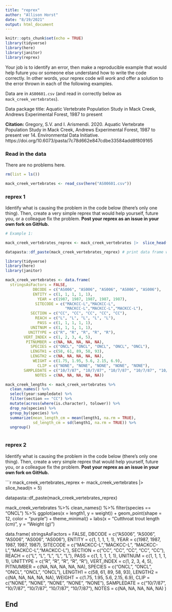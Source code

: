 ```yaml
---
title: "reprex"
author: "Allison Horst"
date: "8/19/2021"
output: html_document
---
```


```r
knitr::opts_chunk$set(echo = TRUE)
library(tidyverse)
library(here)
library(janitor)
library(reprex)
```

Your job is to identify an error, then make a reproducible example that would help future you or someone else understand how to write the code correctly. In other words, your reprex code will *work* and offer a solution to the error thrown in each of the following examples. 

Data are in `AS00601.csv` (and read in correctly below as `mack_creek_vertebrates`). 

Data package title: Aquatic Vertebrate Population Study in Mack Creek, Andrews Experimental Forest, 1987 to present

**Citation:** Gregory, S.V. and I. Arismendi. 2020. Aquatic Vertebrate Population Study in Mack Creek, Andrews Experimental Forest, 1987 to present ver 14. Environmental Data Initiative. https://doi.org/10.6073/pasta/7c78d662e847cdbe33584add8f809165

### Read in the data 

There are no problems here. 
```r
rm(list = ls())

mack_creek_vertebrates <- read_csv(here("AS00601.csv"))
```

### reprex 1

Identify what is causing the problem in the code below (there's only one thing). Then, create a very simple reprex that would help yourself, future you, or a colleague fix the problem. **Post your reprex as an issue in your own fork on GitHub.**

```r
# Example 1: 

mack_creek_vertebrates_reprex <- mack_creek_vertebrates |>  slice_head(n = 5) # Make Simple version of data frame

datapasta::df_paste(mack_creek_vertebrates_reprex) # print data frame with datapasta so someone can use it

library(tidyverse)
library(here)
library(janitor)

mack_creek_vertebrates <- data.frame(
  stringsAsFactors = FALSE,
            DBCODE = c("AS006", "AS006", "AS006", "AS006", "AS006"),
            ENTITY = c(1, 1, 1, 1, 1),
              YEAR = c(1987, 1987, 1987, 1987, 1987),
             SITECODE = c("MACKCC-L","MACKCC-L",
                          "MACKCC-L","MACKCC-L","MACKCC-L"),
           SECTION = c("CC", "CC", "CC", "CC", "CC"),
             REACH = c("L", "L", "L", "L", "L"),
              PASS = c(1, 1, 1, 1, 1),
           UNITNUM = c(1, 1, 1, 1, 1),
          UNITTYPE = c("R", "R", "R", "R", "R"),
        VERT_INDEX = c(1, 2, 3, 4, 5),
         PITNUMBER = c(NA, NA, NA, NA, NA),
           SPECIES = c("ONCL", "ONCL", "ONCL", "ONCL", "ONCL"),
           LENGTH1 = c(58, 61, 89, 58, 93),
           LENGTH2 = c(NA, NA, NA, NA, NA),
            WEIGHT = c(1.75, 1.95, 5.6, 2.15, 6.9),
              CLIP = c("NONE", "NONE", "NONE", "NONE", "NONE"),
        SAMPLEDATE = c("10/7/87", "10/7/87", "10/7/87", "10/7/87", "10/7/87"),
             NOTES = c(NA, NA, NA, NA, NA))

mack_creek_lengths <- mack_creek_vertebrates %>% 
  clean_names() %>% 
  select(year:sampledate) %>% 
  filter(section == "CC") %>% 
  mutate(across(where(is.character), tolower)) %>% 
  drop_na(species) %>% 
  group_by(species) %>% 
  summarize(mean_length_cm = mean(length1, na.rm = TRUE),
            sd_length_cm = sd(length1, na.rm = TRUE)) %>% 
  ungroup()



```

### reprex 2

Identify what is causing the problem in the code below (there's only one thing). Then, create a very simple reprex that would help yourself, future you, or a colleague fix the problem. **Post your reprex as an issue in your own fork on GitHub.**

```r

mack_creek_vertebrates_reprex <- mack_creek_vertebrates |>  slice_head(n = 5)

datapasta::df_paste(mack_creek_vertebrates_reprex)

mack_creek_vertebrates %>% 
  clean_names() %>% 
  filter(species == "ONCL") %>% 
  ggplot(aes(x = length1, y = weight)) +
         geom_point(shape = 12,  color = "purple") +
         theme_minimal() +
         labs(x = "Cutthroat trout length (cm)",
              y = "Weight (g)")

data.frame(
  stringsAsFactors = FALSE,
            DBCODE = c("AS006", "AS006", "AS006", "AS006", "AS006"),
            ENTITY = c(1, 1, 1, 1, 1),
              YEAR = c(1987, 1987, 1987, 1987, 1987),
             SITECODE = c("MACKCC-L","MACKCC-L",
                          "MACKCC-L","MACKCC-L","MACKCC-L"),
           SECTION = c("CC", "CC", "CC", "CC", "CC"),
             REACH = c("L", "L", "L", "L", "L"),
              PASS = c(1, 1, 1, 1, 1),
           UNITNUM = c(1, 1, 1, 1, 1),
          UNITTYPE = c("R", "R", "R", "R", "R"),
        VERT_INDEX = c(1, 2, 3, 4, 5),
         PITNUMBER = c(NA, NA, NA, NA, NA),
           SPECIES = c("ONCL", "ONCL", "ONCL", "ONCL", "ONCL"),
           LENGTH1 = c(58, 61, 89, 58, 93),
           LENGTH2 = c(NA, NA, NA, NA, NA),
            WEIGHT = c(1.75, 1.95, 5.6, 2.15, 6.9),
              CLIP = c("NONE", "NONE", "NONE", "NONE", "NONE"),
        SAMPLEDATE = c("10/7/87", "10/7/87", "10/7/87", "10/7/87", "10/7/87"),
             NOTES = c(NA, NA, NA, NA, NA)
   )

## End